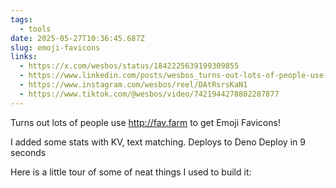```yaml
---
tags:
  - tools
date: 2025-05-27T10:36:45.687Z
slug: emoji-favicons
links:
  - https://x.com/wesbos/status/1842225639199309855
  - https://www.linkedin.com/posts/wesbos_turns-out-lots-of-people-use-favfarm-to-activity-7247991648545071105-07G5/
  - https://www.instagram.com/wesbos/reel/DAtRsrsKaN1
  - https://www.tiktok.com/@wesbos/video/7421944278802287877
---
```


Turns out lots of people use http://fav.farm to get Emoji Favicons!

I added some stats with KV, text matching. Deploys to Deno Deploy in 9 seconds

Here is a little tour of some of neat things I used to build it:
